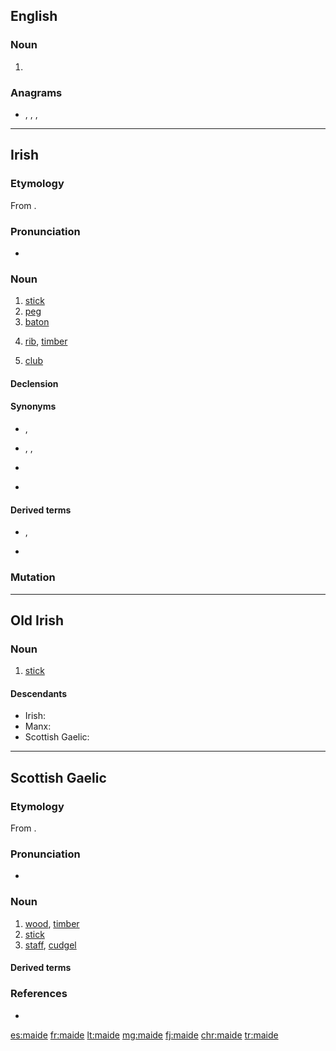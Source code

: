 ==English==

===Noun===
{{en-noun}}

# {{obsolete spelling of|maid|lang=en}}

===Anagrams===
* {{l|en|aimed}}, {{l|en|amide}}, {{l|en|Media}}, {{l|en|media}}

----

==Irish==

===Etymology===
From {{etyl|sga|ga}} {{m|sga|maide}}.

===Pronunciation===
* {{IPA|/ˈmˠadʲə/|lang=ga}}

===Noun===
{{ga-noun|g=m|maide|maidí}}

# [[stick]]
# [[peg]]
# [[baton]]
# {{label|sga|nautical}} [[rib]], [[timber]]
# {{label|sga|golf}} [[club]]

====Declension====
{{ga-decl-m4|m|aide|aidí}}

====Synonyms====
* {{sense|stick}}, {{l|ga|slat}}
* {{sense|peg}} {{l|ga|tairne}}, {{l|ga|pionna}}, {{l|ga|bacán}}
* {{sense|stick, baton}} {{l|ga|bata}}
* {{sense|rib, timber}} {{l|ga|easna}}

====Derived terms====
* {{sense|golf}} {{l|ga|maide gainimh||sand wedge}}, {{l|ga|maide mór||driver}}
* {{l|ga|slis den seanmhaide||chip off the old block}}

===Mutation===
{{ga mut cons|m|aide}}

----

==Old Irish==

===Noun===
{{head|sga|noun|g=m}}

# [[stick]]

====Descendants====
* Irish: {{l|ga|maide}}
* Manx: {{l|gv|maidjey}}
* Scottish Gaelic: {{l|gd|maide}}

----

==Scottish Gaelic==

===Etymology===
From {{etyl|sga|gd}} {{m|sga|maide}}.

===Pronunciation===
* {{IPA|[mad̊ʲɪ]|lang=gd}}

===Noun===
{{gd-noun|g=m|gen=maide|pl=maidean|pl2=maideachan}}

# [[wood]], [[timber]]
# [[stick]]
# [[staff]], [[cudgel]]

====Derived terms====
{{der3|{{l|gd|ceann-maide||block, blockhead}}
|{{l|gd|clàr-maide||stick laid across a doorway to close up the space between door and floor and exclude wind}}
|{{l|gd|each-maide||mason's tress}}
|{{l|gd|maide a' bhallain||stick run through the handles of a tub when carrying it}}
|{{l|gd|maide a' bhuntàta||stick for mashing potatoes}}
|{{l|gd|maide-briste||broken stick; pair of tongs formed of a broken stick}}
|{{l|gd|maide-builg||bilge-piece of boat}}
|{{l|gd|maide-buinn||base or stock of a spinning-wheel}}
|{{l|gd|maide-ceangail||piece of wood joining the two beams of the rafters of a house}}
|{{l|gd|maide-coire||spirtle}}
|{{l|gd|maide-crois||crutch}}
|{{l|gd|maide-doichill||stick placed across a doorway instead of closing the door, when people were dining}}
|{{l|gd|maide-droma||roof tree}}
|{{l|gd|maide-feannaig||projecting piece of wood which appears above the thatch at each end of a blackhouse}}
|{{l|gd|maide-frasaidh||stick used for separating the ears of corn from the sheaves}}
|{{l|gd|maide-leigidh||weaver's turning-stick}}
|{{l|gd|maide-lunndaidh||lever, handspike}}
|{{l|gd|maide-measg||boy's top}}
|{{l|gd|maide-meidhe||beam of a balance}}
|{{l|gd|maide-milis||liquorice}}
|{{l|gd|maide-nigheadaireachd||washing-stick}}
|{{l|gd|maide-poit||thivel, pot-stick, spirtle}}
|{{l|gd|maide-reang||stringer of a boat; ladder-step}}
|{{l|gd|maide-singlidh||single-stick}}
|{{l|gd|cas-mhaide||wooden leg}}
|{{l|gd|aon-mhaide||simultaneous pull}}
|{{l|gd|làir-mhaide||see-saw}}
|{{l|gd|maide-snìomh||distaff}}}}

===References===
* {{R:Dwelly}}

[[es:maide]]
[[fr:maide]]
[[lt:maide]]
[[mg:maide]]
[[fj:maide]]
[[chr:maide]]
[[tr:maide]]